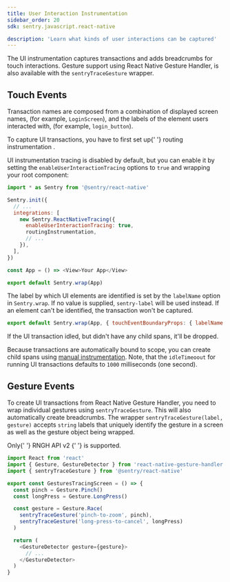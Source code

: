 ```yaml
---
title: User Interaction Instrumentation
sidebar_order: 20
sdk: sentry.javascript.react-native

description: 'Learn what kinds of user interactions can be captured'
---
```


The UI instrumentation captures transactions and adds breadcrumbs for touch interactions. Gesture support using React Native Gesture Handler, is also available with the `sentryTraceGesture` wrapper.

## Touch Events

Transaction names are composed from a combination of displayed screen names, (for example, `LoginScreen`), and the labels of the element users interacted with, (for example, `login_button`).

<Note>
  To capture UI transactions, you have to first set up{' '}
  <Link to="/platforms/react-native/performance/instrumentation/automatic-instrumentation/#enable-routing-instrumentation">
    routing instrumentation
  </Link>
  .
</Note>

UI instrumentation tracing is disabled by default, but you can enable it by setting the `enableUserInteractionTracing` options to `true` and wrapping your root component:

```js
import * as Sentry from '@sentry/react-native'

Sentry.init({
  // ...
  integrations: [
    new Sentry.ReactNativeTracing({
      enableUserInteractionTracing: true,
      routingInstrumentation,
      // ...
    }),
  ],
})

const App = () => <View>Your App</View>

export default Sentry.wrap(App)
```

The label by which UI elements are identified is set by the `labelName` option in `Sentry.wrap`. If no value is supplied, `sentry-label` will be used instead. If an element can't be identified, the transaction won't be captured.

```js
export default Sentry.wrap(App, { touchEventBoundaryProps: { labelName: 'my-label' } });
```

<Note>
  If the UI transaction idled, but didn't have any child spans, it'll be dropped.
</Note>

Because transactions are automatically bound to scope, you can create child spans using [manual instrumentation](/platforms/react-native/performance/instrumentation/custom-instrumentation/#retrieve-a-transaction). Note, that the `idleTimeoout` for running UI transactions defaults to `1000` milliseconds (one second).

## Gesture Events

To create UI transactions from React Native Gesture Handler, you need to wrap individual gestures using `sentryTraceGesture`. This will also automatically create breadcrumbs. The wrapper `sentryTraceGesture(label, gesture)` accepts `string` labels that uniquely identify the gesture in a screen as well as the gesture object being wrapped.

<Note>
  Only{' '}
  <Link to="https://docs.swmansion.com/react-native-gesture-handler/docs/api/gestures/gesture">
    RNGH API v2
  </Link>{' '}
  is supported.
</Note>

```js
import React from 'react'
import { Gesture, GestureDetector } from 'react-native-gesture-handler'
import { sentryTraceGesture } from '@sentry/react-native'

export const GesturesTracingScreen = () => {
  const pinch = Gesture.Pinch()
  const longPress = Gesture.LongPress()

  const gesture = Gesture.Race(
    sentryTraceGesture('pinch-to-zoom', pinch),
    sentryTraceGesture('long-press-to-cancel', longPress)
  )

  return (
    <GestureDetector gesture={gesture}>
      // ...
    </GestureDetector>
  )
}
```
